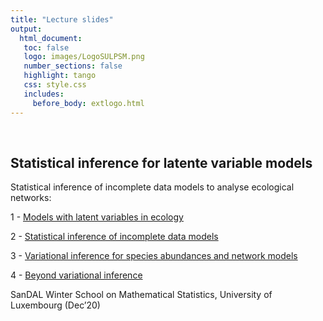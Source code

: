 ```yaml
---
title: "Lecture slides"
output: 
  html_document:
   toc: false
   logo: images/LogoSULPSM.png
   number_sections: false
   highlight: tango
   css: style.css
   includes:
     before_body: extlogo.html
---
```


<br>

## Statistical inference for latente variable models

Statistical inference of incomplete data models to analyse ecological networks:

  1 - [Models with latent variables in ecology](slides/Part10-Main-Lux2012.pdf)
  
  2 - [Statistical inference of incomplete data models](slides/Part20-Main-Lux2012.pdf)
  
  3 - [Variational inference for species abundances and network models](slides/Part30-Main-Lux2012.pdf)

  4 - [Beyond variational inference](slides/Part40-Main-Lux2012.pdf)

SanDAL Winter School on Mathematical Statistics, University of Luxembourg (Dec’20)
